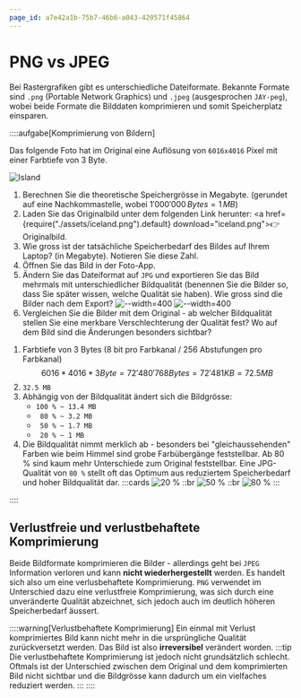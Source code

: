 ```yaml
---
page_id: a7e42a1b-75b7-46b6-a043-420571f45864
---
```


# PNG vs JPEG
Bei Rastergrafiken gibt es unterschiedliche Dateiformate. Bekannte Formate sind `.png` (Portable Network Graphics) und `.jpeg` (ausgesprochen `JAY-peg`), wobei beide Formate die Bilddaten komprimieren und somit Speicherplatz einsparen.

::::aufgabe[Komprimierung von Bildern]
<Answer type="state" id="105c3ff0-820f-4870-b6b5-73d50e7ead4c" />

Das folgende Foto hat im Original eine Auflösung von `6016x4016` Pixel mit einer Farbtiefe von 3 Byte.

![Island](images/iceland.jpg)

1. Berechnen Sie die theoretische Speichergrösse in Megabyte. (gerundet auf eine Nachkommastelle, wobei $1'000'000\,Bytes=1\,MB$)
    <Answer label="Theoretische Grösse [MB]" type="string" id="8e2cca75-fda6-4139-9b42-1868ce7abe1a" solution="72.5" sanitizer={sanitizeNumber()}/>
2. Laden Sie das Originalbild unter dem folgenden Link herunter: <a href={require("./assets/iceland.png").default} download="iceland.png">👉 Originalbild</a>.
3. Wie gross ist der tatsächliche Speicherbedarf des Bildes auf Ihrem Laptop? (in Megabyte). Notieren Sie diese Zahl.
    <Answer label="Bildgrösse [MB]" type="string" id="89b96024-d392-4aae-b1a8-299829973119" />
4. Öffnen Sie das Bild in der Foto-App.
5. Ändern Sie das Dateiformat auf `JPG` und exportieren Sie das Bild mehrmals mit unterschiedlicher Bildqualität (benennen Sie die Bilder so, dass Sie später wissen, welche Qualität sie haben). Wie gross sind die Bilder nach dem Export?
    ![--width=400](./images/image-change-size.jpg)
    ![--width=400](./images/image-change-quality.jpg)
    <Answer label="Bei 100 % [MB]" type="string" id="1e2b37f0-b77c-4637-877f-9f4b7a610268" />
    <Answer label="Bei 80 % [MB]" type="string" id="d65894c6-65c7-491b-893e-a540a1c5a580" />
    <Answer label="Bei 50 % [MB]" type="string" id="38e2bad7-5fdd-4e85-8b70-074b92eb3b6f" />
    <Answer label="Bei 20 % [MB]" type="string" id="8819c966-aa58-4ff6-8513-ec72e801ea0a" />
6. Vergleichen Sie die Bilder mit dem Original - ab welcher Bildqualität stellen Sie eine merkbare Verschlechterung der Qualität fest? Wo auf dem Bild sind die Änderungen besonders sichtbar?
    <Answer type="text" id="6f65fe0a-cc89-4caa-966b-09cde921a3b1" />

<Solution id="adf65f6c-0892-4249-8786-1719c06d9275">

1. Farbtiefe von 3 Bytes (8 bit pro Farbkanal / 256 Abstufungen pro Farbkanal)
    $$
    6016 * 4016 * 3 Byte = 72'480'768 Bytes = 72'481 KB = 72.5 MB
    $$
3. `32.5 MB`
5. Abhängig von der Bildqualität ändert sich die Bildgrösse:
    - `100 % ~ 13.4 MB`
    - ` 80 % ~ 3.2 MB`
    - ` 50 % ~ 1.7 MB`
    - ` 20 % ~ 1 MB`
6.  Die Bildqualität nimmt merklich ab - besonders bei "gleichaussehenden" Farben wie beim Himmel sind grobe Farbübergänge feststellbar. Ab 80 % sind kaum mehr Unterschiede zum Original feststellbar. Eine JPG-Qualität von `80 %` stellt oft das Optimum aus reduziertem Speicherbedarf und hoher Bildqualität dar. 
    :::cards
    ![20 %](./images/quality-20.jpg)
    ::br
    ![50 %](./images/quality-50.jpg)
    ::br
    ![80 %](./images/quality-80.jpg)
    :::
</Solution>
::::


## Verlustfreie und verlustbehaftete Komprimierung

Beide Bildformate komprimieren die Bilder - allerdings geht bei `JPEG` Information verloren und kann **nicht wiederhergestellt** werden. Es handelt sich also um eine verlusbehaftete Komprimierung. `PNG` verwendet im Unterschied dazu eine verlustfreie Komprimierung, was sich durch eine unveränderte Qualität abzeichnet, sich jedoch auch im deutlich höheren Speicherbedarf äussert.

::::warning[Verlustbehaftete Komprimierung]
Ein einmal mit Verlust komprimiertes Bild kann nicht mehr in die ursprüngliche Qualität zurückversetzt werden. Das Bild ist also **irreversibel** verändert worden.
:::tip
Die verlustbehaftete Komprimierung ist jedoch nicht grundsätzlich schlecht. Oftmals ist der Unterschied zwischen dem Original und dem komprimierten Bild nicht sichtbar und die Bildgrösse kann dadurch um ein vielfaches reduziert werden.
:::
::::